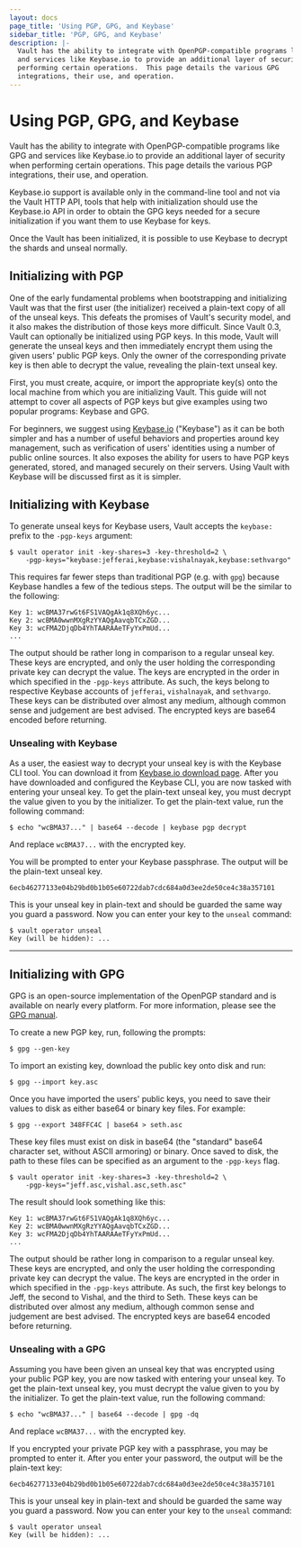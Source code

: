 ```yaml
---
layout: docs
page_title: 'Using PGP, GPG, and Keybase'
sidebar_title: 'PGP, GPG, and Keybase'
description: |-
  Vault has the ability to integrate with OpenPGP-compatible programs like GPG
  and services like Keybase.io to provide an additional layer of security when
  performing certain operations.  This page details the various GPG
  integrations, their use, and operation.
---
```


# Using PGP, GPG, and Keybase

Vault has the ability to integrate with OpenPGP-compatible programs like GPG
and services like Keybase.io to provide an additional layer of security when
performing certain operations.  This page details the various PGP integrations,
their use, and operation.

Keybase.io support is available only in the command-line tool and not via the
Vault HTTP API, tools that help with initialization should use the Keybase.io
API in order to obtain the GPG keys needed for a secure initialization if you
want them to use Keybase for keys.

Once the Vault has been initialized, it is possible to use Keybase to decrypt
the shards and unseal normally.

## Initializing with PGP
One of the early fundamental problems when bootstrapping and initializing Vault
was that the first user (the initializer) received a plain-text copy of all of
the unseal keys. This defeats the promises of Vault's security model, and it
also makes the distribution of those keys more difficult. Since Vault 0.3,
Vault can optionally be initialized using PGP keys. In this mode, Vault will
generate the unseal keys and then immediately encrypt them using the given
users' public PGP keys. Only the owner of the corresponding private key is then
able to decrypt the value, revealing the plain-text unseal key.

First, you must create, acquire, or import the appropriate key(s) onto the
local machine from which you are initializing Vault. This guide will not
attempt to cover all aspects of PGP keys but give examples using two popular
programs: Keybase and GPG.

For beginners, we suggest using [Keybase.io](https://keybase.io/) ("Keybase")
as it can be both simpler and has a number of useful behaviors and properties
around key management, such as verification of users' identities using a number
of public online sources. It also exposes the ability for users to have PGP
keys generated, stored, and managed securely on their servers. Using Vault with
Keybase will be discussed first as it is simpler.

## Initializing with Keybase
To generate unseal keys for Keybase users, Vault accepts the `keybase:` prefix
to the `-pgp-keys` argument:

```
$ vault operator init -key-shares=3 -key-threshold=2 \
    -pgp-keys="keybase:jefferai,keybase:vishalnayak,keybase:sethvargo"
```

This requires far fewer steps than traditional PGP (e.g. with `gpg`) because
Keybase handles a few of the tedious steps. The output will be the similar to
the following:

```
Key 1: wcBMA37rwGt6FS1VAQgAk1q8XQh6yc...
Key 2: wcBMA0wwnMXgRzYYAQgAavqbTCxZGD...
Key 3: wcFMA2DjqDb4YhTAARAAeTFyYxPmUd...
...
```

The output should be rather long in comparison to a regular unseal key. These
keys are encrypted, and only the user holding the corresponding private key can
decrypt the value. The keys are encrypted in the order in which specified in
the `-pgp-keys` attribute. As such, the keys belong to respective Keybase
accounts of `jefferai`, `vishalnayak`, and `sethvargo`. These keys can be
distributed over almost any medium, although common sense and judgement are
best advised. The encrypted keys are base64 encoded before returning.


### Unsealing with Keybase
As a user, the easiest way to decrypt your unseal key is with the Keybase CLI
tool. You can download it from [Keybase.io download
page](https://keybase.io/download). After you have downloaded and configured
the Keybase CLI, you are now tasked with entering your unseal key. To get the
plain-text unseal key, you must decrypt the value given to you by the
initializer. To get the plain-text value, run the following command:

```
$ echo "wcBMA37..." | base64 --decode | keybase pgp decrypt
```

And replace `wcBMA37...` with the encrypted key.

You will be prompted to enter your Keybase passphrase. The output will be the
plain-text unseal key.

```
6ecb46277133e04b29bd0b1b05e60722dab7cdc684a0d3ee2de50ce4c38a357101
```

This is your unseal key in plain-text and should be guarded the same way you
guard a password. Now you can enter your key to the `unseal` command:

```
$ vault operator unseal
Key (will be hidden): ...
```

- - -

## Initializing with GPG
GPG is an open-source implementation of the OpenPGP standard and is available
on nearly every platform. For more information, please see the [GPG
manual](https://gnupg.org/gph/en/manual.html).

To create a new PGP key, run, following the prompts:

```
$ gpg --gen-key
```

To import an existing key, download the public key onto disk and run:

```
$ gpg --import key.asc
```

Once you have imported the users' public keys, you need to save their values
to disk as either base64 or binary key files. For example:

```
$ gpg --export 348FFC4C | base64 > seth.asc
```

These key files must exist on disk in base64 (the "standard" base64 character set,
without ASCII armoring) or binary. Once saved to disk, the path to these files
can be specified as an argument to the `-pgp-keys` flag.

```
$ vault operator init -key-shares=3 -key-threshold=2 \
    -pgp-keys="jeff.asc,vishal.asc,seth.asc"
```

The result should look something like this:

```
Key 1: wcBMA37rwGt6FS1VAQgAk1q8XQh6yc...
Key 2: wcBMA0wwnMXgRzYYAQgAavqbTCxZGD...
Key 3: wcFMA2DjqDb4YhTAARAAeTFyYxPmUd...
...
```

The output should be rather long in comparison to a regular unseal key. These
keys are encrypted, and only the user holding the corresponding private key
can decrypt the value. The keys are encrypted in the order in which specified
in the `-pgp-keys` attribute. As such, the first key belongs to Jeff, the second
to Vishal, and the third to Seth. These keys can be distributed over almost any
medium, although common sense and judgement are best advised. The encrypted
keys are base64 encoded before returning.

### Unsealing with a GPG
Assuming you have been given an unseal key that was encrypted using your public
PGP key, you are now tasked with entering your unseal key. To get the
plain-text unseal key, you must decrypt the value given to you by the
initializer. To get the plain-text value, run the following command:

```
$ echo "wcBMA37..." | base64 --decode | gpg -dq
```

And replace `wcBMA37...` with the encrypted key.

If you encrypted your private PGP key with a passphrase, you may be prompted to
enter it.  After you enter your password, the output will be the plain-text
key:

```
6ecb46277133e04b29bd0b1b05e60722dab7cdc684a0d3ee2de50ce4c38a357101
```

This is your unseal key in plain-text and should be guarded the same way you
guard a password. Now you can enter your key to the `unseal` command:

```
$ vault operator unseal
Key (will be hidden): ...
```
